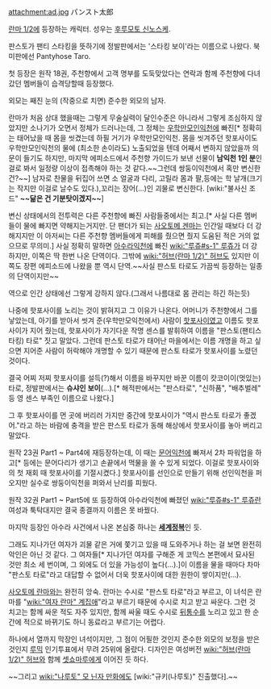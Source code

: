 attachment:ad.jpg
パンスト太郎

[[란마 1/2]]에 등장하는 캐릭터. 성우는 [[후루모토 신노스케]].

판스토가 팬티 스타킹을 뜻하기에 정발판에서는 '스타킹 보이'라는 이름으로 나왔다. 북미판에선 Pantyhose Taro.

첫 등장은 원작 18권, 주천향에서 고객 명부를 도둑맞았다는 연락과 함께 주천향에 다녀갔던 멤버들이 습격당할때 등장했다.

외모는 째진 눈의 (작중으로 치면) 준수한 외모의 남자.

란마가 처음 상대 했을때는 그렇게 무술실력이 달인수준은 아니라서 그렇게 조심하지 않았지만 소나기가 오면서 정체가 드러나는데, 그 정체는 [[우학만모인익천]]에 빠진[* 정확히는 태어났을 때 몸을 씻겼는데 하필 거기가 우학만모인익천. 몸을 씻겨주던 핫포사이도 우학만모인익천의 물에 (최소한 손이라도) 노출되었을 텐데 어째서 변하지 않았을까 의문이 들기도 하지만, 마지막 에피소드에서 주천향 가이드가 보낸 선물이 '''남익천 1인 분'''인 걸로 봐서 일정량 이상이 접촉해야 하는 것 같다.~~그런데 쌍둥이익천에서 혹만 변신한 건?~~] 남자로 찬물을 뒤집어 쓰면 소 얼굴과 다리, 고릴라 몸과 팔,등에는 학 날개(크기는 작지만 이걸로 날수도 있다.),꼬리는 장어(…)인 괴물로 변신한다. [wiki:"불사신 조드" '''~~닮은 건 기분탓이겠지~~''']

변신 상태에서의 전투력은 다른 주천향에 빠진 사람들중에서는 최고.[* 사실 다른 멤버들이 물에 빠지면 약해지는거지만. 단 팬더가 되는 [[사오토메 겐마]]는 인간일 때보다 더 강해지지만 이 아저씨는 다른 주천향 멤버들에게 피해를 줬으면 줬지 도움된 적은 거의 없으므로 무의미.] 사실 정확히 말하면 [[아수라익천]]에 빠진 [[wiki:"루쥬#s-1" 루쥬]]가 더 강하지만, 이쪽은 딱 한번 나온 단역이다. 그밖에 [[wiki:"허브(란마 1/2)" 허브]]도 있지만 이쪽도 장편 에피소드에 나왔을 뿐 역시 단역.~~사실 판스토 타로도 가끔씩 등장하는 일종의 단역이지만~~

역으로 인간 상태에선 그렇게 강하지 않다.(그래서 나름대로 몸 관리는 하긴 하는듯)

나중에 핫포사이를 노리는 것이 밝혀지고 그 이유가 나온다. 어머니가 주천향에서 그를 낳았는데, 아기를 받아서 씻겨 준(우학만모익천에서) 사람이 [[핫포사이]]였고 이름도 핫포사이가 지어 줬는데, 핫포사이가 자기다운 작명 센스를 발휘하여 이름을 "판스토(팬티스타킹) 타로" 짓고 말았다.
그런데 판스토 타로가 태어난 마을에서는 이름 개명을 하고 싶으면 지어준 사람이 허락해야 개명할 수 있기 때문에 판스토 타로가 핫포사이를 노렸던 것이다.

결국 어찌 저찌 핫포사이를 설득(?)해서 이름을 바꾸지만 바꾼 이름이 캇코이이(멋있는)타로, 정발판에서는 '''슈샤인 보이'''(…).[* 해적판에서는 "판스타로", "신하품", "배추벌레" 등 영 센스 부족인 이름으로 나왔다.]  

그 후 핫포사이를 먼 곳에 버리러 가지만 중간에 핫포사이가 "역시 판스토 타로가 좋겠어."라고 하는 바람에 충격을 받은 판스토 타로가 동해 해상에서 핫포사이를 놓아 버리고 말았다.

원작 23권 Part1 ~ Part4에 재등장하는데, 이 때는 [[문어익천]]에 빠져서 2차 파워업을 하고[* 등에는 문어다리가 생기고 손끝에서 먹물을 쏠 수 있게 되었다. 이걸로 핫포사이와의 첫 재회 때 핫포사이를 기절시켰다.] 핫포사이를 선인으로 만들기 위해 선인익천을 퍼오지만 실수로 쌍둥이익천을 퍼와서 난리를 피웠다.

원작 32권 Part1 ~ Part5에 또 등장하여 아수라익천에 빠졌던 [[wiki:"루쥬#s-1" 루쥬]]란 여성과 툭탁대지만 결국 종결까지 이름은 못 바꿨다.

마지막 등장인 아수라 사건에서 나온 본심중 하나는 '''[[세계정복]]'''인 듯.

그래도 지나가던 여자가 괴물 같은 거에 쫓기고 있을 때 도와주거나 하는 걸 보면 완전히 악인은 아닌 것 같다. 그 여자들[* 지나가던 여자를 구해준 게 코믹스 본편에서 묘사된 것만 최소 세 번이며, 그 외에도 더 있을 가능성이 높다(…).]이 이름을 물을 때마다 차마 "판스토 타로"라고 대답할 수 없어서 더욱 핫포사이에 대한 원한이 쌓이지만(…).

[[사오토메 란마]]와는 완전히 앙숙. 란마는 수시로 "판스토 타로"라고 부르고, 이 녀석은 란마를 "[[wiki:"여자 란마" 계집애]]"라고 부르기 때문에 수시로 치고 받고 싸운다. 그런 것 치고는 함께 싸운 적도 자주 있지만, 함께 싸울 때도 수시로 [[뒤통수]]를 노리고 있고 한 순간에 적으로 바뀌기도 하니 동료라고 부르기는 어렵다.

하나에서 열까지 막장인 녀석이지만, 그 점이 어필한 것인지 준수한 외모의 보정을 받은 것인지 [[루믹]] 인기투표에서 무려 25위에 올랐다. 디자인은 여성버전 [[wiki:"허브(란마 1/2)" 허브]]와 함께 [[셋쇼마루]]에게 이어진 듯 하다.

~~그리고 [[wiki:"나루토" 모 닌자 만화]]에도 [wiki:"규키(나루토)" 진출했다].~~
